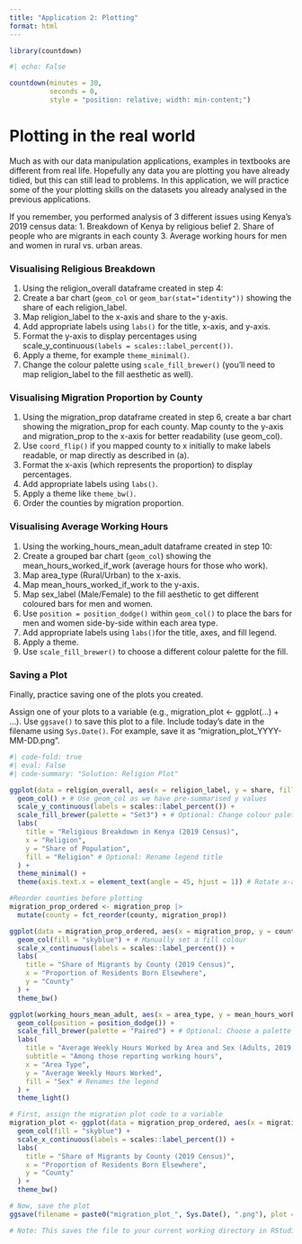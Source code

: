 ```yaml
---
title: "Application 2: Plotting"
format: html
---
```


```r
library(countdown)
```

```r
#| echo: False

countdown(minutes = 30,
          seconds = 0,
          style = "position: relative; width: min-content;")
```

# Plotting in the real world

Much as with our data manipulation applications, examples in textbooks are different from real life. Hopefully any data you are plotting you have already tidied, but this can still lead to problems. 
In this application, we will practice some of the your plotting skills on the datasets you already analysed in the previous applications.

If you remember, you performed analysis of 3 different issues using Kenya's 2019 census data: 
1. Breakdown of Kenya by religious belief
2. Share of people who are migrants in each county
3. Average working hours for men and women in rural vs. urban areas.

### Visualising Religious Breakdown

1. Using the religion_overall dataframe created in step 4:
2.  Create a bar chart (`geom_col` or `geom_bar(stat="identity"))` showing the share of each religion_label.
3.  Map religion_label to the x-axis and share to the y-axis.
4. Add appropriate labels using `labs()` for the title, x-axis, and y-axis.
5. Format the y-axis to display percentages using scale_y_continuous`(labels = scales::label_percent())`.
6. Apply a theme, for example `theme_minimal()`.
7. Change the colour palette using `scale_fill_brewer()` (you'll need to map religion_label to the fill aesthetic as well).

### Visualising Migration Proportion by County
1. Using the migration_prop dataframe created in step 6, create a bar chart showing the migration_prop for each county. Map county to the y-axis and migration_prop to the x-axis for better readability (use geom_col).
2. Use `coord_flip()` if you mapped county to x initially to make labels readable, or map directly as described in (a).
3. Format the x-axis (which represents the proportion) to display percentages.
4. Add appropriate labels using `labs()`.
5. Apply a theme like `theme_bw()`.
6. Order the counties by migration proportion. 

### Visualising Average Working Hours
1. Using the working_hours_mean_adult dataframe created in step 10:
2. Create a grouped bar chart (`geom_col`) showing the mean_hours_worked_if_work (average hours for those who work).
3. Map area_type (Rural/Urban) to the x-axis.
4. Map mean_hours_worked_if_work to the y-axis.
5. Map sex_label (Male/Female) to the fill aesthetic to get different coloured bars for men and women.
6. Use `position = position_dodge()` within `geom_col()` to place the bars for men and women side-by-side within each area type.
7. Add appropriate labels using `labs() `for the title, axes, and fill legend.
8. Apply a theme.
9.  Use `scale_fill_brewer()` to choose a different colour palette for the fill.

### Saving a Plot
Finally, practice saving one of the plots you created.

Assign one of your plots to a variable (e.g., migration_plot <- ggplot(...) + ...).
Use `ggsave()` to save this plot to a file. Include today's date in the filename using `Sys.Date()`. For example, save it as "migration_plot_YYYY-MM-DD.png".

```r
#| code-fold: true
#| eval: False
#| code-summary: "Solution: Religion Plot"

ggplot(data = religion_overall, aes(x = religion_label, y = share, fill = religion_label)) +
  geom_col() + # Use geom_col as we have pre-summarised y values
  scale_y_continuous(labels = scales::label_percent()) +
  scale_fill_brewer(palette = "Set3") + # Optional: Change colour palette
  labs(
    title = "Religious Breakdown in Kenya (2019 Census)",
    x = "Religion",
    y = "Share of Population",
    fill = "Religion" # Optional: Rename legend title
  ) +
  theme_minimal() +
  theme(axis.text.x = element_text(angle = 45, hjust = 1)) # Rotate x-axis labels if needed

#Reorder counties before plotting
migration_prop_ordered <- migration_prop |>
  mutate(county = fct_reorder(county, migration_prop))

ggplot(data = migration_prop_ordered, aes(x = migration_prop, y = county)) +
  geom_col(fill = "skyblue") + # Manually set a fill colour
  scale_x_continuous(labels = scales::label_percent()) +
  labs(
    title = "Share of Migrants by County (2019 Census)",
    x = "Proportion of Residents Born Elsewhere",
    y = "County"
  ) +
  theme_bw()

ggplot(working_hours_mean_adult, aes(x = area_type, y = mean_hours_worked_if_work, fill = sex_label)) +
  geom_col(position = position_dodge()) +
  scale_fill_brewer(palette = "Paired") + # Optional: Choose a palette
  labs(
    title = "Average Weekly Hours Worked by Area and Sex (Adults, 2019 Census)",
    subtitle = "Among those reporting working hours",
    x = "Area Type",
    y = "Average Weekly Hours Worked",
    fill = "Sex" # Renames the legend
  ) +
  theme_light()

# First, assign the migration plot code to a variable
migration_plot <- ggplot(data = migration_prop_ordered, aes(x = migration_prop, y = county)) +
  geom_col(fill = "skyblue") +
  scale_x_continuous(labels = scales::label_percent()) +
  labs(
    title = "Share of Migrants by County (2019 Census)",
    x = "Proportion of Residents Born Elsewhere",
    y = "County"
  ) +
  theme_bw()

# Now, save the plot
ggsave(filename = paste0("migration_plot_", Sys.Date(), ".png"), plot = migration_plot, width = 8, height = 10) # Adjust width/height as needed

# Note: This saves the file to your current working directory in RStudio.
```






